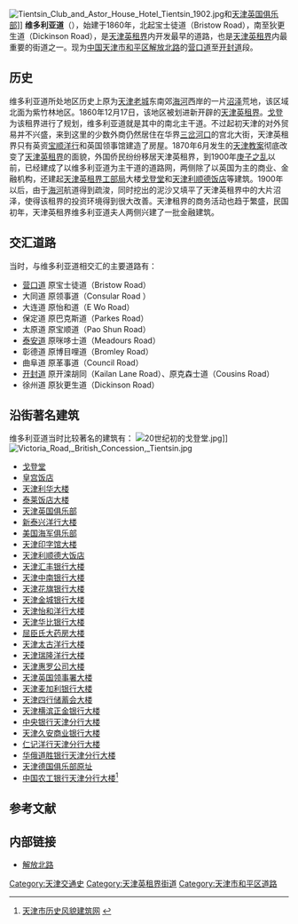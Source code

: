 [[File:Tientsin_Club_and_Astor_House_Hotel_Tientsin_1902.jpg|right]]和[[天津英国俱乐部|天津英国俱乐部]]]]
'''维多利亚道'''（{{lang-en|'''Victoria Road'''}}），始建于1860年，北起宝士徒道（Bristow Road），南至狄更生道（Dickinson Road），是[[天津英租界|天津英租界]]内开发最早的道路，也是[[天津英租界|天津英租界]]内最重要的街道之一。现为[[中国|中国]][[天津市|天津市]][[和平区_(天津市)|和平区]][[解放北路_(天津市)|解放北路]]的[[营口道|营口道]]至[[开封道_(天津)|开封道]]段。

== 历史 ==
维多利亚道所处地区历史上原为[[天津老城|天津老城]]东南郊[[海河|海河]]西岸的一片[[沼泽|沼泽]]荒地，该区域北面为紫竹林地区。1860年12月17日，该地区被划进新开辟的[[天津英租界|天津英租界]]。[[戈登|戈登]]为该租界进行了规划，维多利亚道就是其中的南北主干道。不过起初天津的对外贸易并不兴盛，来到这里的少数外商仍然居住在华界[[三岔河口|三岔河口]]的宫北大街，天津英租界只有英资[[宝顺洋行|宝顺洋行]]和英国领事馆建造了房屋。1870年6月发生的[[天津教案|天津教案]]彻底改变了[[天津英租界|天津英租界]]的面貌，外国侨民纷纷移居天津英租界，到1900年[[庚子之乱|庚子之乱]]以前，已经建成了以维多利亚道为主干道的道路网，两侧除了以英国为主的商业、金融机构，还建起[[天津英租界工部局|天津英租界工部局]]大楼[[戈登堂|戈登堂]]和[[天津利顺德饭店|天津利顺德饭店]]等建筑。1900年以后，由于[[海河|海河]]航道得到疏浚，同时挖出的泥沙又填平了天津英租界中的大片沼泽，使得该租界的投资环境得到很大改善。天津租界的商务活动也趋于繁盛，民国初年，天津英租界维多利亚道夫人两侧兴建了一批金融建筑。

== 交汇道路 ==
当时，与维多利亚道相交汇的主要道路有：
*[[营口道|营口道]] 原宝士徒道（Bristow Road）
*大同道 原领事道（Consular Road ）
*大连道 原怡和道（E Wo Road）
*保定道 原巴克斯道（Parkes Road）
*太原道 原宝顺道（Pao Shun Road）
*[[泰安道|泰安道]] 原咪哆士道（Meadours Road）
*彰德道 原博目哩道（Bromley Road）
*曲阜道 原革事道（Council Road）
*[[开封道_(天津)|开封道]] 原开滦胡同（Kailan Lane Road）、原克森士道（Cousins Road）	
*徐州道 原狄更生道（Dickinson Road）	

== 沿街著名建筑 ==
维多利亚道当时比较著名的建筑有：
[[File:20世纪初的戈登堂.jpg|right]]]]
[[File:Victoria_Road,_British_Concession,_Tientsin.jpg|thumb]]
*[[戈登堂|戈登堂]]
*[[皇宫饭店|皇宫饭店]]
*[[天津利华大楼|天津利华大楼]]
*[[泰莱饭店大楼|泰莱饭店大楼]]
*[[天津英国俱乐部|天津英国俱乐部]]
*[[新泰兴洋行大楼|新泰兴洋行大楼]]
*[[美国海军俱乐部|美国海军俱乐部]]
*[[天津印字馆大楼|天津印字馆大楼]]
*[[天津利顺德大饭店|天津利顺德大饭店]]
*[[天津汇丰银行大楼|天津汇丰银行大楼]]
*[[天津中南银行大楼|天津中南银行大楼]]
*[[天津花旗银行大楼|天津花旗银行大楼]]
*[[天津金城银行大楼|天津金城银行大楼]]
*[[天津怡和洋行大楼|天津怡和洋行大楼]]
*[[天津华比银行大楼|天津华比银行大楼]]
*[[屈臣氏大药房大楼|屈臣氏大药房大楼]]
*[[天津太古洋行大楼|天津太古洋行大楼]]
*[[天津瑞隆洋行大楼|天津瑞隆洋行大楼]]
*[[天津惠罗公司大楼|天津惠罗公司大楼]]
*[[天津英国领事署大楼|天津英国领事署大楼]]
*[[天津麦加利银行大楼|天津麦加利银行大楼]]
*[[天津四行储蓄会大楼|天津四行储蓄会大楼]]
*[[天津横滨正金银行大楼|天津横滨正金银行大楼]]
*[[中央银行天津分行大楼|中央银行天津分行大楼]]
*[[天津久安商业银行大楼|天津久安商业银行大楼]]
*[[仁记洋行天津分行大楼|仁记洋行天津分行大楼]]
*[[华俄道胜银行天津分行大楼|华俄道胜银行天津分行大楼]]
*[[天津德国俱乐部|天津德国俱乐部原址]]
*[[中国农工银行天津分行大楼|中国农工银行天津分行大楼]]<ref>[http://www.fmjz.cn/Pages/default.aspx 天津市历史风貌建筑网] {{webarchive|url=https://web.archive.org/web/20101211101817/http://www.fmjz.cn/Pages/default.aspx |date=2010-12-11 }}</ref>

== 参考文献 ==
{{Reflist}}

== 内部链接 ==
*[[解放北路_(天津市)|解放北路]]

[[Category:天津交通史|Category:天津交通史]]
[[Category:天津英租界街道|Category:天津英租界街道]]
[[Category:天津市和平区道路|Category:天津市和平区道路]]